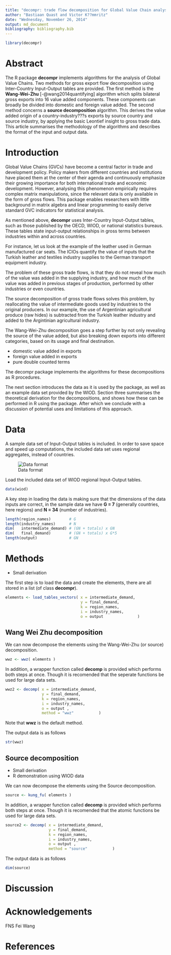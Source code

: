 ```yaml
---
title: "decompr: trade flow decomposition for Global Value Chain analysis"
author: "Bastiaan Quast and Victor K??mmritz"
date: "Wednesday, November 26, 2014"
output: md_document
bibliography: bibliography.bib
---
```


```r
library(decompr)
```

Abstract
===============
The R package **decompr** implements algorithms for the analysis of Global Value Chains.
Two methods for gross export flow decomposition using Inter-Country Input-Output tables are provided.
The first method is the **Wang-Wei-Zhu** [-@wang2014quantifying] algorithm which splits bilateral gross exports into 16 value added components.
These components can broadly be divided into domestic and foreign value added.
The second method concerns a **source decomposition** algorithm.
This derives the value added origin of a country-industry???s exports by source country and source industry,
by applying the basic Leontief insight to gross trade data.
This article summarises the methodology of the algorithms and describes the format of the input and output data.


Introduction
================
Global Value Chains (GVCs) have become a central factor in trade and development policy.
Policy makers from different countries and institutions have placed them at the center of their agenda
and continuously emphasize their growing importance for both international trade and economic development.
However, analysing this phenomenon empirically requires complex matrix manipulations,
since the relevant data is only available in the form of gross flows.
This package enables researchers with little background in matrix algebra and linear programming
to easily derive standard GVC indicators for statistical analysis.

As mentioned above, **decompr** uses Inter-Country Input-Output tables,
such as those published by the OECD, WIOD, or national statistics bureaus.
These tables state input-output relationships in gross terms
between industries within and across countries.

For instance, let us look at the example of the leather used in German manufactured car seats.
The ICIOs quantify the value of inputs that the Turkish leather and textiles industry
supplies to the German transport equipment industry.

The problem of these gross trade flows,
is that they do not reveal how much of the value was added in the supplying industry,
and how much of the value was added in previous stages of production,
performed by other industries or even countries.

The source decomposition of gross trade flows solves this problem,
by reallocating the value of intermediate goods used by industries to the original producers.
In our example, the use of Argentinian agricultural produce (raw hides)
is subtracted from the Turkish leather industry and added to the Argintinian agricultural industry.

The Wang-Wei-Zhu decomposition goes a step further by not only revealing the source of the value added,
but also breaking down exports into different categories, based on its usage and final destination.

* domestic value added in exports
* foreign value added in exports
* pure double counted terms

The decompr package implements the algorithms for these decompositions as R procedures.

The next section introduces the data as it is used by the package,
as well as an example data set provided by the WIOD.
Section three summarises the theoretical derivation for the decompositions,
and shows how these can be performed in R using the package.
After which we conclude with a discussion of potential uses and limitations of this approach.



Data
=================

A sample data set of Input-Output tables is included.
In order to save space and speed up computations, the included data set uses regional aggregates,
instead of countries.

![Data format](figures/data_format.png)

Load the included data set of WIOD regional Input-Output tables.

```r
data(wiod)
```

A key step in loading the data is making sure that the dimensions of the data inputs are correct,
in the sample data we have **G = 7** (generally countries, here regions) and **N = 34** (number of industries).

```r
length(region_names)        # G
length(industry_names)      # N
dim(   intermediate_demand) # (GN + totals) x GN
dim(   final_demand)        # (GN + totals) x G*5
length(output)              # GN
```

Methods
=================
 * Small derivation

The first step is to load the data and create the elements, there are all stored in a list (of class **decompr**).

```r
elements <- load_tables_vectors( x = intermediate_demand,
                                 y = final_demand,
                                 k = region_names,
                                 i = industry_names,
                                 o = output               )
```

Wang Wei Zhu decomposition
------------------------------
We can now decompose the elements using the Wang-Wei-Zhu (or source) decomposition.
```r
wwz <- wwz( elements )
```

In addition, a wrapper function called **decomp** is provided which performs both steps at once.
Though it is recomended that the seperate functions be used for large data sets.

```r
wwz2 <- decomp( x = intermediate_demand,
                y = final_demand,
                k = region_names,
                i = industry_names,
                o = output ,
                method = "wwz"           )
```

Note that **wwz** is the default method.

The output data is as follows

```r
str(wwz)
```

Source decomposition
---------------------------------------
 * Small derivation
 * R demonstration using WIOD data


We can now decompose the elements using the Source decomposition.
```r
source <- kung_fu( elements )
```

In addition, a wrapper function called **decomp** is provided which performs both steps at once.
Though it is recomended that the atomic functions be used for large data sets.

```r
source2 <- decomp( x = intermediate_demand,
                   y = final_demand,
                   k = region_names,
                   i = industry_names,
                   o = output ,
                   method = "source"           )
```

The output data is as follows

```r
dim(source)
```

Discussion
=============


Acknowledgements
==================
FNS
Fei Wang


References
============
